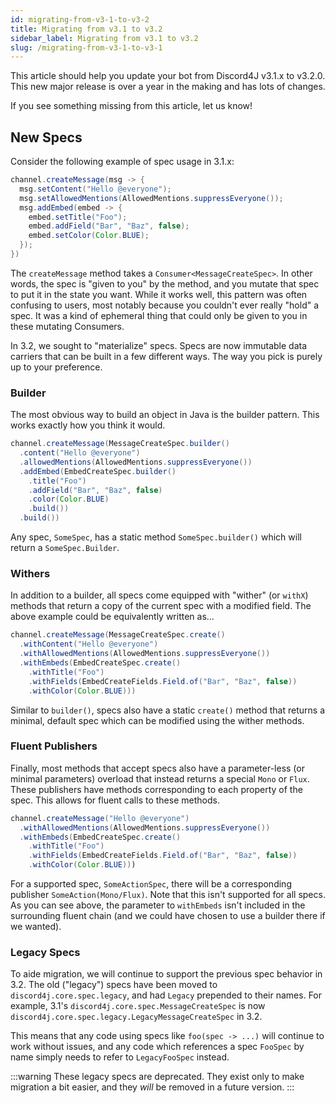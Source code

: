 ```yaml
---
id: migrating-from-v3-1-to-v3-2
title: Migrating from v3.1 to v3.2
sidebar_label: Migrating from v3.1 to v3.2
slug: /migrating-from-v3-1-to-v3-1
---
```


This article should help you update your bot from Discord4J v3.1.x to v3.2.0. This new major release is over a year
in the making and has lots of changes.

If you see something missing from this article, let us know!

## New Specs
Consider the following example of spec usage in 3.1.x:
```java
channel.createMessage(msg -> {
  msg.setContent("Hello @everyone");
  msg.setAllowedMentions(AllowedMentions.suppressEveryone());
  msg.addEmbed(embed -> {
    embed.setTitle("Foo");
    embed.addField("Bar", "Baz", false);
    embed.setColor(Color.BLUE);
  });
})
```

The `createMessage` method takes a `Consumer<MessageCreateSpec>`. In other words, the spec is "given to you" by the
method, and you mutate that spec to put it in the state you want. While it works well, this pattern was often confusing
to users, most notably because you couldn't ever really "hold" a spec. It was a kind of ephemeral thing that could only
be given to you in these mutating Consumers.

In 3.2, we sought to "materialize" specs. Specs are now immutable data carriers that can be built in a few different
ways. The way you pick is purely up to your preference.

### Builder
The most obvious way to build an object in Java is the builder pattern. This works exactly how you think it would.
```java
channel.createMessage(MessageCreateSpec.builder()
  .content("Hello @everyone")
  .allowedMentions(AllowedMentions.suppressEveryone())
  .addEmbed(EmbedCreateSpec.builder()
    .title("Foo")
    .addField("Bar", "Baz", false)
    .color(Color.BLUE)
    .build())
  .build())
```

Any spec, `SomeSpec`, has a static method `SomeSpec.builder()` which will return a `SomeSpec.Builder`.

### Withers
In addition to a builder, all specs come equipped with "wither" (or `withX`) methods that return a copy of the current
spec with a modified field. The above example could be equivalently written as...
```java
channel.createMessage(MessageCreateSpec.create()
  .withContent("Hello @everyone")
  .withAllowedMentions(AllowedMentions.suppressEveryone())
  .withEmbeds(EmbedCreateSpec.create()
    .withTitle("Foo")
    .withFields(EmbedCreateFields.Field.of("Bar", "Baz", false))
    .withColor(Color.BLUE)))
```

Similar to `builder()`, specs also have a static `create()` method that returns a minimal, default spec which can be
modified using the wither methods.

### Fluent Publishers
Finally, most methods that accept specs also have a parameter-less (or minimal parameters) overload that instead returns
a special `Mono` or `Flux`. These publishers have methods corresponding to each property of the spec. This allows for
fluent calls to these methods.
```java
channel.createMessage("Hello @everyone")
  .withAllowedMentions(AllowedMentions.suppressEveryone())
  .withEmbeds(EmbedCreateSpec.create()
    .withTitle("Foo")
    .withFields(EmbedCreateFields.Field.of("Bar", "Baz", false))
    .withColor(Color.BLUE)))
```

For a supported spec, `SomeActionSpec`, there will be a corresponding publisher `SomeAction(Mono/Flux)`. Note that this
isn't supported for all specs. As you can see above, the parameter to `withEmbeds` isn't included in the surrounding
fluent chain (and we could have chosen to use a builder there if we wanted).

### Legacy Specs
To aide migration, we will continue to support the previous spec behavior in 3.2. The old ("legacy") specs have been
moved to `discord4j.core.spec.legacy`, and had `Legacy` prepended to their names. For example, 3.1's
`discord4j.core.spec.MessageCreateSpec` is now `discord4j.core.spec.legacy.LegacyMessageCreateSpec` in 3.2.

This means that any code using specs like `foo(spec -> ...)` will continue to work without issues, and any
code which references a spec `FooSpec` by name simply needs to refer to `LegacyFooSpec` instead.

:::warning
These legacy specs are deprecated. They exist only to make migration a bit easier, and they _will_ be removed in a
future version.
:::